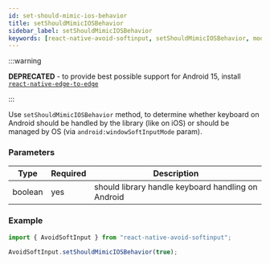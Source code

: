 ```yaml
---
id: set-should-mimic-ios-behavior
title: setShouldMimicIOSBehavior
sidebar_label: setShouldMimicIOSBehavior
keywords: [react-native-avoid-softinput, setShouldMimicIOSBehavior, module]
---
```


:::warning

**DEPRECATED** - to provide best possible support for Android 15, install [`react-native-edge-to-edge`](https://github.com/zoontek/react-native-edge-to-edge)

:::

Use `setShouldMimicIOSBehavior` method, to determine whether keyboard on Android should be handled by the library (like on iOS) or should be managed by OS (via `android:windowSoftInputMode` param).

### Parameters

| Type    | Required             | Description                                        |
| ------- | -------------------- | -------------------------------------------------- |
| boolean | yes                  | should library handle keyboard handling on Android |

### Example

```ts
import { AvoidSoftInput } from "react-native-avoid-softinput";

AvoidSoftInput.setShouldMimicIOSBehavior(true);
```
